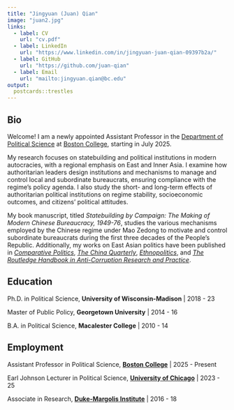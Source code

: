 ```yaml
---
title: "Jingyuan (Juan) Qian"
image: "juan2.jpg"
links:
  - label: CV
    url: "cv.pdf" 
  - label: LinkedIn
    url: "https://www.linkedin.com/in/jingyuan-juan-qian-09397b2a/"
  - label: GitHub
    url: "https://github.com/juan-qian"
  - label: Email
    url: "mailto:jingyuan.qian@bc.edu"
output:
  postcards::trestles
---
```

 
## Bio

Welcome! I am a newly appointed Assistant Professor in the [Department of Political Science](https://www.bc.edu/bc-web/schools/morrissey/departments/political-science.html) at [Boston College](https://www.bc.edu/), starting in July 2025.

My research focuses on statebuilding and political institutions in modern autocracies, with a regional emphasis on East and Inner Asia. I examine how authoritarian leaders design institutions and mechanisms to manage and control local and subordinate bureaucrats, ensuring compliance with the regime’s policy agenda. I also study the short- and long-term effects of authoritarian political institutions on regime stability, socioeconomic outcomes, and citizens’ political attitudes.

My book manuscript, titled *Statebuilding by Campaign: The Making of Modern Chinese Bureaucracy, 1949-76*, studies the various mechanisms employed by the Chinese regime under Mao Zedong to motivate and control subordinate bureaucrats during the first three decades of the People's Republic. Additionally, my works on East Asian politics have been published in *[Comparative Politics](https://doi.org/10.5129/001041524X17069685289697)*, *[The China Quarterly](https://doi.org/10.1017/S0305741023000644)*, *[Ethnopolitics](https://doi.org/10.1080/17449057.2021.2001954)*, and *[The Routledge Handbook in Anti-Corruption Research and Practice](http://doi.org/10.4324/9781003303275-45)*. 

## Education

Ph.D. in Political Science, **University of Wisconsin-Madison** | 2018 - 23

Master of Public Policy, **Georgetown University** | 2014 - 16

B.A. in Political Science, **Macalester College** | 2010 - 14

## Employment

Assistant Professor in Political Science, **[Boston College](https://www.bc.edu/bc-web/schools/morrissey/departments/political-science.html)** | 2025 - Present

Earl Johnson Lecturer in Political Science, **[University of Chicago](https://mapss.uchicago.edu/)** | 2023 - 25

Associate in Research, **[Duke-Margolis Institute](https://healthpolicy.duke.edu/)** |  2016 - 18
